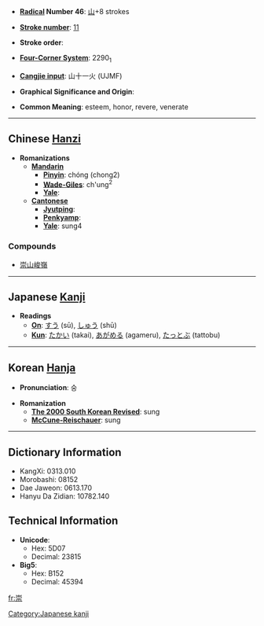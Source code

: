 * '''[[Wiktionary:Chinese radical index| Radical]] Number 46''': [[Wiktionary:Chinese radical index 山|山]]+8 strokes

* '''[[Wiktionary:Chinese total strokes index|Stroke number]]''': [[Wiktionary:Chinese total strokes index 11|11]]

* '''Stroke order''': 

* '''[[Wiktionary:Chinese four corner index|Four-Corner System]]''': 2290<sub>1</sub>

* '''[[Wiktionary:Chinese Cangjie index|Cangjie input]]''': 山十一火 (UJMF)

* '''Graphical Significance and Origin''': 

* '''Common Meaning''': esteem, honor, revere, venerate

----

== Chinese [[Hanzi]] ==

* '''Romanizations'''
** '''[[Mandarin]]'''
*** '''[[Pinyin]]''': chóng (chong2)
*** '''[[Wade-Giles]]''': ch'ung<sup>2</sup>
*** '''[[Yale]]''': 
** '''[[Cantonese]]'''
*** '''[[Jyutping]]''':
*** '''[[Penkyamp]]''': 
*** '''[[Yale]]''': sung4

===Compounds===
{{top}}
*[[崇山峻嶺]]
{{mid}}
{{bottom}}

----

== Japanese [[Kanji]] ==

* '''Readings'''
** '''[[On]]''': [[すう]] (sū), [[しゅう]] (shū)
** '''[[Kun]]''': [[たかい]] (takai), [[あがめる]] (agameru), [[たっとぶ]] (tattobu)

[[Category:Japanese kanji]]
----

== Korean [[Hanja]] ==

* '''Pronunciation''': 숭

* '''Romanization'''
** '''[[The 2000 South Korean Revised Romanization|The 2000 South Korean Revised]]''': sung
** '''[[McCune-Reischauer]]''': sung

----

== Dictionary Information ==

* KangXi: 0313.010
* Morobashi: 08152
* Dae Jaweon: 0613.170
* Hanyu Da Zidian: 10782.140

== Technical Information ==

* '''Unicode''':
** Hex: 5D07
** Decimal: 23815
* '''Big5''':
** Hex: B152
** Decimal: 45394

[[fr:崇]]
